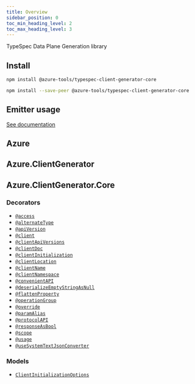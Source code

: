 ```yaml
---
title: Overview
sidebar_position: 0
toc_min_heading_level: 2
toc_max_heading_level: 3
---
```



TypeSpec Data Plane Generation library

## Install

<Tabs>
<TabItem  label="In a spec" default>

```bash
npm install @azure-tools/typespec-client-generator-core
```

</TabItem>
<TabItem  label="In a library" default>

```bash
npm install --save-peer @azure-tools/typespec-client-generator-core
```

</TabItem>
</Tabs>

## Emitter usage

[See documentation](./emitter.md)

## Azure

## Azure.ClientGenerator

## Azure.ClientGenerator.Core

### Decorators

- [`@access`](./decorators.md#@Azure.ClientGenerator.Core.access)
- [`@alternateType`](./decorators.md#@Azure.ClientGenerator.Core.alternateType)
- [`@apiVersion`](./decorators.md#@Azure.ClientGenerator.Core.apiVersion)
- [`@client`](./decorators.md#@Azure.ClientGenerator.Core.client)
- [`@clientApiVersions`](./decorators.md#@Azure.ClientGenerator.Core.clientApiVersions)
- [`@clientDoc`](./decorators.md#@Azure.ClientGenerator.Core.clientDoc)
- [`@clientInitialization`](./decorators.md#@Azure.ClientGenerator.Core.clientInitialization)
- [`@clientLocation`](./decorators.md#@Azure.ClientGenerator.Core.clientLocation)
- [`@clientName`](./decorators.md#@Azure.ClientGenerator.Core.clientName)
- [`@clientNamespace`](./decorators.md#@Azure.ClientGenerator.Core.clientNamespace)
- [`@convenientAPI`](./decorators.md#@Azure.ClientGenerator.Core.convenientAPI)
- [`@deserializeEmptyStringAsNull`](./decorators.md#@Azure.ClientGenerator.Core.deserializeEmptyStringAsNull)
- [`@flattenProperty`](./decorators.md#@Azure.ClientGenerator.Core.flattenProperty)
- [`@operationGroup`](./decorators.md#@Azure.ClientGenerator.Core.operationGroup)
- [`@override`](./decorators.md#@Azure.ClientGenerator.Core.override)
- [`@paramAlias`](./decorators.md#@Azure.ClientGenerator.Core.paramAlias)
- [`@protocolAPI`](./decorators.md#@Azure.ClientGenerator.Core.protocolAPI)
- [`@responseAsBool`](./decorators.md#@Azure.ClientGenerator.Core.responseAsBool)
- [`@scope`](./decorators.md#@Azure.ClientGenerator.Core.scope)
- [`@usage`](./decorators.md#@Azure.ClientGenerator.Core.usage)
- [`@useSystemTextJsonConverter`](./decorators.md#@Azure.ClientGenerator.Core.useSystemTextJsonConverter)

### Models

- [`ClientInitializationOptions`](./data-types.md#Azure.ClientGenerator.Core.ClientInitializationOptions)
